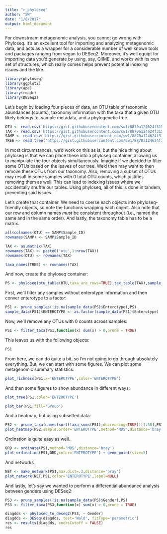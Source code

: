 ```yaml
---
title: "r_phyloseq"
author: "SW"
date: "1/8/2017"
output: html_document
---
```


For downstream metagenomic analysis, you cannot go wrong with Phyloseq. It's an excellent tool for importing and analyzing metagenomic data, and acts as a wrapper for a considerable number of well known tools and packages ranging from vegan to DESeq2. Moreover, it's well equipt for importing data you'd generate by using, say, QIIME, and works with its own set of structures, which really comes helps prevent potential indexing issues and the like.


```r
library(phyloseq)
library(ggplot2)
library(ape)
library(readr)
library(DESeq2)
```

Let's begin by loading four pieces of data, an OTU table of taxonomic abundances (counts), taxonomy information with the taxa that a given OTU likely belongs to, sample metadata, and a phylogenetic tree.

```r
OTU <- read.csv('https://gist.githubusercontent.com/sw1/8870a124624f31585d5c15be72fcfc21/raw/1b05f24f189f14ea9902ac3867aca40c80ac6db3/otu_table.csv')
TAX <- read.csv('https://gist.githubusercontent.com/sw1/8870a124624f31585d5c15be72fcfc21/raw/1b05f24f189f14ea9902ac3867aca40c80ac6db3/tax_table.csv')
SAMP <- read.csv('https://gist.githubusercontent.com/sw1/8870a124624f31585d5c15be72fcfc21/raw/052dfdc3df97589f6405d79889c9b3b651eb1967/sample_metadata.csv')
TREE <- read.tree('https://gist.githubusercontent.com/sw1/8870a124624f31585d5c15be72fcfc21/raw/052dfdc3df97589f6405d79889c9b3b651eb1967/tree.tree')
```

In most circumstances, we'd work on this as is, but the nice thing about phyloseq is that we can place these into a phyloseq container, allowing us to manipulate the four objects simultaneously. Imagine if we decided to filter some OTUs based on the leaves of our tree. We'd then may want to then remove these OTUs from our taxonomy. Also, removing a subset of OTUs may result in some samples with 0 total OTU counts, which justifies removing them as well. This can lead to indexing issues where we accidentally shuffle our tables. Using phyloseq, all of this is done in tandem, preventing said issues.

Let's create that container. We need to coerse each objects into phyloseq-friendly objects, so note the functions wrapping each object. Also note that our row and column names *must* be consistent throughout (i.e., named the same and in the same order). And lastly, the taxonomy table has to be a matrix.

```r
all(colnames(OTU) == SAMP$Sample_ID)
rownames(SAMP) <- SAMP$Sample_ID

TAX <- as.matrix(TAX)
rownames(TAX) <- paste0('otu',1:nrow(TAX))
rownames(OTU) <- rownames(TAX)

taxa_names(TREE) <- rownames(TAX)
```

And now, create the phyloseq container:

```r
PS <- phyloseq(otu_table(OTU,taxa_are_rows=TRUE),tax_table(TAX),sample_data(SAMP),phy_tree(TREE))
```

First, we'll filter any samples without enterotype information and then conver enterotype to a factor:

```r
PS1 <- prune_samples(!is.na(sample_data(PS)$Enterotype),PS)
sample_data(PS1)$ENTEROTYPE <- as.factor(sample_data(PS1)$Enterotype)
```

Now, we'll remove any OTUs with 0 counts across samples:

```r
PS1 <- filter_taxa(PS1,function(x) sum(x) > 0,prune = TRUE)
```

This leaves us with the following objects:

```r
PS1
```

From here, we can do quite a bit, so I'm not going to go through absolutely everything. But, we can start with some figures. We can plot some metagenomic summary statistics:

```r
plot_richness(PS1,x='ENTEROTYPE',color='ENTEROTYPE')
```

And then some figures to show abundance in different ways:

```r
plot_tree(PS1,color='ENTEROTYPE')
```
```r
plot_bar(PS1,fill='Group')
```

And a heatmap, but using subsetted data:

```r
PS2 <- prune_taxa(names(sort(taxa_sums(PS1),decreasing=TRUE))[1:50],PS1)
plot_heatmap(PS2,sample.order='ENTEROTYPE',method='MDS',distance='bray')
```

Ordination is quite easy as well.

```r
ORD <- ordinate(PS1,method='MDS',distance='bray')
plot_ordination(PS1,ORD,color='ENTEROTYPE') + geom_point(size=5)
```

And networks

```r
NET <- make_network(PS1,max.dist=.3,distance='bray')
plot_network(NET,PS1,color='ENTEROTYPE',label=NULL)
```

And lastly, let's say we wanted to perform a differential abundance analysis between genders using DESeq2:

```r
PS3 <- prune_samples(!is.na(sample_data(PS)$Gender),PS)
PS3 <- filter_taxa(PS3,function(x) sum(x) > 0,prune = TRUE)

diagdds <- phyloseq_to_deseq2(PS3, ~ Gender)
diagdds <- DESeq(diagdds, test='Wald', fitType='parametric')
res <- results(diagdds, cooksCutoff = FALSE)
res
```